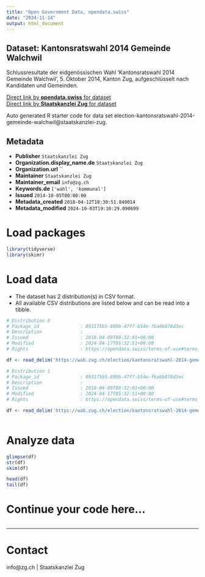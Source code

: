 ```yaml
---
title: "Open Government Data, opendata.swiss"
date: "2024-11-14"
output: html_document
---
```


## Dataset: Kantonsratswahl 2014 Gemeinde Walchwil

Schlussresultate der eidgenössischen Wahl 'Kantonsratswahl 2014 Gemeinde Walchwil', 5. Oktober 2014, Kanton Zug, aufgeschlüsselt nach Kandidaten und Gemeinden.

[Direct link by **opendata.swiss** for dataset](https://opendata.swiss/de/dataset/kantonsratswahl-2014-gemeinde-walchwil)<br>
[Direct link by **Staatskanzlei Zug** for dataset](https://wab.zug.ch/election/kantonsratswahl-2014-gemeinde-walchwil/data)

Auto generated R starter code for data set election-kantonsratswahl-2014-gemeinde-walchwil@staatskanzlei-zug.

## Metadata

- **Publisher** `Staatskanzlei Zug`
- **Organization.display_name.de** `Staatskanzlei Zug`
- **Organization.url** ``
- **Maintainer** `Staatskanzlei Zug`
- **Maintainer_email** `info@zg.ch`
- **Keywords.de** `['wahl', 'kommunal']`
- **Issued** `2014-10-05T00:00:00`
- **Metadata_created** `2018-04-12T18:30:51.840014`
- **Metadata_modified** `2024-10-03T19:10:29.090699`


# Load packages

```r

library(tidyverse)
library(skimr)

```

# Load data

-   The dataset has 2 distribution(s) in CSV format.
-   All available CSV distributions are listed below and can be read into a tibble.

```r

# Distribution 0
# Package_id               : 093175b5-899b-47f7-b54e-fba6b878d3ec
# Description              : 
# Issued                   : 2018-04-09T09:32:01+00:00
# Modified                 : 2024-04-17T05:32:51+00:00
# Rights                   : https://opendata.swiss/terms-of-use#terms_by

df <- read_delim('https://wab.zug.ch/election/kantonsratswahl-2014-gemeinde-walchwil/data-parties-csv')

# Distribution 1
# Package_id               : 093175b5-899b-47f7-b54e-fba6b878d3ec
# Description              : 
# Issued                   : 2018-04-09T09:32:01+00:00
# Modified                 : 2024-04-17T05:32:51+00:00
# Rights                   : https://opendata.swiss/terms-of-use#terms_by

df <- read_delim('https://wab.zug.ch/election/kantonsratswahl-2014-gemeinde-walchwil/data-csv')



```

# Analyze data

```r

glimpse(df)
str(df)
skim(df)

head(df)
tail(df)

```

# Continue your code here...

```r

```

------------------------------------------------------------------------

# Contact

info@zg.ch | Staatskanzlei Zug
